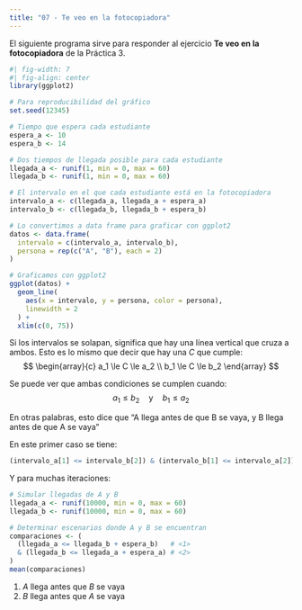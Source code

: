 ```yaml
---
title: "07 - Te veo en la fotocopiadora"
---
```


El siguiente programa sirve para responder al ejercicio **Te veo en la fotocopiadora** 
de la Práctica 3.

```r
#| fig-width: 7
#| fig-align: center
library(ggplot2)

# Para reproducibilidad del gráfico
set.seed(12345)

# Tiempo que espera cada estudiante
espera_a <- 10 
espera_b <- 14

# Dos tiempos de llegada posible para cada estudiante
llegada_a <- runif(1, min = 0, max = 60)
llegada_b <- runif(1, min = 0, max = 60)

# El intervalo en el que cada estudiante está en la fotocopiadora
intervalo_a <- c(llegada_a, llegada_a + espera_a)
intervalo_b <- c(llegada_b, llegada_b + espera_b)

# Lo convertimos a data frame para graficar con ggplot2
datos <- data.frame(
  intervalo = c(intervalo_a, intervalo_b),
  persona = rep(c("A", "B"), each = 2)
)

# Graficamos con ggplot2
ggplot(datos) +
  geom_line(
    aes(x = intervalo, y = persona, color = persona), 
    linewidth = 2
  ) +
  xlim(c(0, 75))
```

Si los intervalos se solapan, significa que hay una línea vertical que
cruza a ambos. Esto es lo mismo que decir que hay una $C$ que cumple:
$$
\begin{array}{c}
a_1 \le C \le a_2 \\
b_1 \le C \le b_2
\end{array}
$$

Se puede ver que ambas condiciones se cumplen cuando:
$$
a_1 \le b_2 \quad \text{y} \quad b_1 \le a_2 
$$

En otras palabras, esto dice que "A llega antes de que B se vaya, y B llega antes de que A se vaya"

En este primer caso se tiene:

```r
(intervalo_a[1] <= intervalo_b[2]) & (intervalo_b[1] <= intervalo_a[2])
```

Y para muchas iteraciones:

```r
# Simular llegadas de A y B
llegada_a <- runif(10000, min = 0, max = 60)
llegada_b <- runif(10000, min = 0, max = 60)

# Determinar escenarios donde A y B se encuentran
comparaciones <- (
  (llegada_a <= llegada_b + espera_b)   # <1> 
  & (llegada_b <= llegada_a + espera_a) # <2>
)
mean(comparaciones)
```

1. $A$ llega antes que $B$ se vaya
2. $B$ llega antes que $A$ se vaya